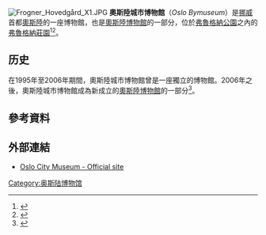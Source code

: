 [[File:Frogner_Hovedgård_X1.JPG|thumb]]
'''奧斯陸城市博物館'''（''Oslo Bymuseum''）是[[挪威|挪威]]首都[[奧斯陸|奧斯陸]]的一座博物館，也是[[奧斯陸博物館|奧斯陸博物館]]的一部分，位於[[弗魯格納公園|弗魯格納公園]]之內的[[弗魯格納莊園|弗魯格納莊園]]<ref>{{Cite web |url=http://www.visitoslo.com/en/product/?TLp=183155&Oslo-City-Museum |title=''Oslo City Museum'' (Visit Oslo) |access-date=2016-01-17 |archive-date=2019-06-04 |archive-url=https://web.archive.org/web/20190604035607/http://www.visitoslo.com/en/product/?tlp=183155&oslo-city-museum |dead-url=no }}</ref><ref>{{Cite web |url=http://www.oslosurf.com/innhold/6354.php |title=''Oslo Museum Bymuseet'' (OsloSurf Det skjer) |access-date=2016-01-17 |archive-date=2016-08-23 |archive-url=https://web.archive.org/web/20160823222943/http://www.oslosurf.com/innhold/6354.php |dead-url=no }}</ref>。

==历史==
在1995年至2006年期間，奧斯陸城市博物館曾是一座獨立的博物館。2006年之後，奧斯陸城市博物館成為新成立的[[奧斯陸博物館|奧斯陸博物館]]的一部分<ref>{{Cite web |url=http://www.visitoslo.com/en/product/?TLp=183160&Frogner-Manor-House |title=''Frogner Manor House''(Visit Oslo) |access-date=2016-01-17 |archive-date=2017-09-23 |archive-url=https://web.archive.org/web/20170923002809/http://www.visitoslo.com/en/product/?TLp=183160&Frogner-Manor-House |dead-url=no }}</ref>。

==參考資料==
{{reflist}}

==外部連結==
*[http://www.oslobymuseum.no Oslo City Museum - Official site] {{Wayback|url=http://www.oslobymuseum.no/ |date=20140104052819 }}
{{coord|59|55|27.41|N|10|42|10.98|E|type:landmark|display=title}}
[[Category:奥斯陆博物馆|Category:奥斯陆博物馆]]